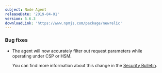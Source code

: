 ```yaml
---
subject: Node Agent
releaseDate: '2019-04-01'
version: 5.6.3
downloadLink: 'https://www.npmjs.com/package/newrelic'
---
```


### Bug fixes

* The agent will now accurately filter out request parameters while operating under CSP or HSM.

  You can find more information about this change in the [Security Bulletin](https://docs.newrelic.com/docs/using-new-relic/new-relic-security/security-bulletins/security-bulletin-nr19-02).
